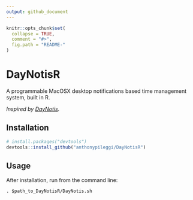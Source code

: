 ```yaml
---
output: github_document
---
```


<!-- README.md is generated from README.Rmd. Please edit that file -->

```r
knitr::opts_chunk$set(
  collapse = TRUE,
  comment = "#>",
  fig.path = "README-"
)
```

# DayNotisR

A programmable MacOSX desktop notifications based time management system, built in R.

*Inspired by [DayNotis](https://github.com/djmetzle/DayNotis).*

## Installation

```r
# install.packages("devtools")
devtools::install_github("anthonypileggi/DayNotisR")
```

## Usage

After installation, run from the command line:
```
. $path_to_DayNotisR/DayNotis.sh
```